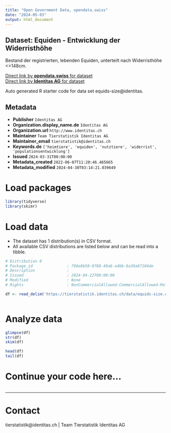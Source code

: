 ```yaml
---
title: "Open Government Data, opendata.swiss"
date: "2024-05-03"
output: html_document
---
```


## Dataset: Equiden - Entwicklung der Widerristhöhe

Bestand der registrierten, lebenden Equiden, unterteilt nach Widerristhöhe <>148cm.

[Direct link by **opendata.swiss** for dataset](https://opendata.swiss/de/dataset/equiden-entwicklung-der-widerristhohe)<br>
[Direct link by **Identitas AG** for dataset](https://tierstatistik.identitas.ch/)

Auto generated R starter code for data set equids-size@identitas.

## Metadata

- **Publisher** `Identitas AG`
- **Organization.display_name.de** `Identitas AG`
- **Organization.url** `http://www.identitas.ch`
- **Maintainer** `Team Tierstatistik Identitas AG`
- **Maintainer_email** `tierstatistik@identitas.ch`
- **Keywords.de** `['heimtiere', 'equiden', 'nutztiere', 'widerrist', 'populationsentwicklung']`
- **Issued** `2024-03-31T00:00:00`
- **Metadata_created** `2022-06-07T11:20:46.465665`
- **Metadata_modified** `2024-04-30T03:14:21.039649`


# Load packages

```r

library(tidyverse)
library(skimr)

```

# Load data

-   The dataset has 1 distribution(s) in CSV format.
-   All available CSV distributions are listed below and can be read into a tibble.

```r

# Distribution 0
# Package_id               : 796e8b58-0788-49a6-a4bb-6a39a67184de
# Description              : 
# Issued                   : 2024-04-22T00:00:00
# Modified                 : None
# Rights                   : NonCommercialAllowed-CommercialAllowed-ReferenceRequired

df <- read_delim('https://tierstatistik.identitas.ch/data/equids-size.csv')



```

# Analyze data

```r

glimpse(df)
str(df)
skim(df)

head(df)
tail(df)

```

# Continue your code here...

```r

```

------------------------------------------------------------------------

# Contact

tierstatistik@identitas.ch | Team Tierstatistik Identitas AG
